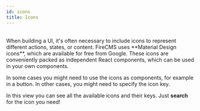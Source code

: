 ```yaml
---
id: icons
title: Icons
---
```



<DocsIconsView />

<br />
When building a UI, it's often necessary to include icons to represent different actions, states, or
content. FireCMS uses **Material Design icons**, which are available for free from Google. These
icons are conveniently packed as independent React components, which can be used in your own
components.

In some cases you might need to use the icons as components, for example in a button. In other cases, you might
need to specify the icon key.

In this view you can see all the available icons and their keys. Just **search** for the icon you need!

<br />
